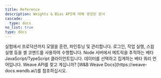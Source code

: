 ```yaml
---
title: Reference
description: Weights & Bias API에 대해 생성된 문서
cascade:
  type: docs
no_list: true
type: docs
---
```


<CardGroup cols={2}>
<Card title="Python 라이브러리" href="/ko/models/ref/python/">
실험에서 프로덕션까지 모델을 훈련, 파인튜닝 및 관리합니다.
</Card>
<Card title="커맨드라인 인터페이스" href="/ko/models/ref/query-panel/">
로그인, 작업 실행, 스윕 실행 등을 셸 코맨드를 사용하여 수행합니다.
</Card>
</CardGroup>

<CardGroup cols={2}>
<Card title="Javascript 라이브러리" href="/ko/models/ref/js/">
Node 서버에서 메트릭을 추적하는 베타 JavaScript/TypeScript 클라이언트입니다.
</Card>
<Card title="Query 패널" href="/ko/models/ref/query-panel/">
데이터를 선택하고 집계하는 베타 쿼리 언어입니다.
</Card>
</CardGroup>

<Note>
Weave API를 찾고 계십니까? [W&B Weave Docs](https://weave-docs.wandb.ai/)를 참조하십시오.
</Note>
